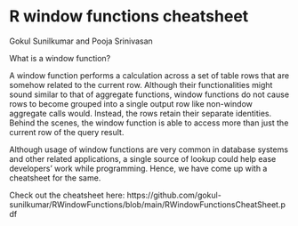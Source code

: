 # R window functions cheatsheet

Gokul Sunilkumar and Pooja Srinivasan

What is a window function?

A window function performs a calculation across a set of table rows that are somehow related to the current row. Although their functionalities might sound similar to that of aggregate functions, window functions do not cause rows to become grouped into a single output row like non-window aggregate calls would. Instead, the rows retain their separate identities. Behind the scenes, the window function is able to access more than just the current row of the query result.

Although usage of window functions are very common in database systems and other related applications, a single source of lookup could help ease developers' work while programming. Hence, we have come up with a cheatsheet for the same.

Check out the cheatsheet here: https://github.com/gokul-sunilkumar/RWindowFunctions/blob/main/RWindowFunctionsCheatSheet.pdf